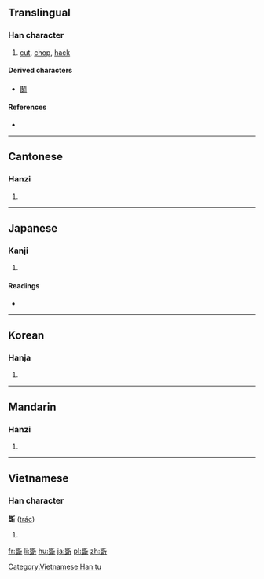 {{also|斵}}
==Translingual==

===Han character===
{{Han char|rn=69|rad=斤|as=10|sn=14|four=7212<sub>1</sub>|canj=口一竹一中 (RMHML)}}

# [[cut]], [[chop]], [[hack]]

====Derived characters====
* [[鬭]]

====References====
* {{Han ref|kx=0480.180|dkj=13585|dj=0841.050|hdz=32027.100|uh=65B2|ud=26034|bh=E5C1|bd=58817}}

----

==Cantonese==

===Hanzi===
{{yue-hanzi|jyut=|y=deuk3}}

# {{defn|lang=yue|sort=斤10}}

----

==Japanese==

===Kanji===
{{ja-kanji|grade=|rs=斤10}}

# {{defn|lang=ja|sort=斤10}}

====Readings====
* {{ja-readings|on=[[たく]] (taku)|kun=[[きる]] (kiru)}}

----

==Korean==

===Hanja===
{{ko-hanja|hangeul=착|eumhun=|rv=chak|mr=ch'ak|y=chak}}

# {{defn|lang=ko|sort=斤10}}

----

==Mandarin==

===Hanzi===
{{cmn-hanzi|pin=[[zhuó]] ([[zhuo2]])|wg=cho<sup>2</sup>}}

# {{defn|lang=cmn|sort=斤10}}

----

==Vietnamese==

===Han character===
'''斲''' ([[trác]])

# {{defn|vi}}

[[Category:Vietnamese Han tu]]

[[fr:斲]]
[[li:斲]]
[[hu:斲]]
[[ja:斲]]
[[pl:斲]]
[[zh:斲]]